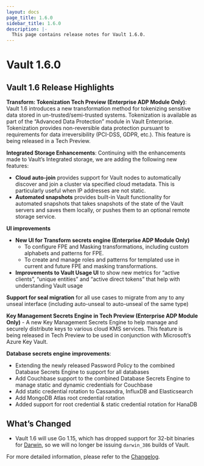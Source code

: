 ```yaml
---
layout: docs
page_title: 1.6.0
sidebar_title: 1.6.0
description: |-
  This page contains release notes for Vault 1.6.0.
---
```


# Vault 1.6.0

## Vault 1.6 Release Highlights

**Transform: Tokenization Tech Preview (Enterprise ADP Module Only)**: Vault 1.6 introduces a new transformation method
for tokenizing sensitive data stored in un-trusted/semi-trusted systems. Tokenization is available as part of the
“Advanced Data Protection” module in Vault Enterprise. Tokenization provides non-reversible data protection pursuant to
requirements for data irreversibility (PCI-DSS, GDPR, etc.). This feature is being released in a Tech Preview.

**Integrated Storage Enhancements**: Continuing with the enhancements made to Vault’s Integrated storage, we are adding
the following new features:

- **Cloud auto-join** provides support for Vault nodes to automatically discover and join a cluster via specified cloud
  metadata. This is particularly useful when IP addresses are not static.
- **Automated snapshots** provides built-in Vault functionality for automated snapshots that takes snapshots of the
  state of the Vault servers and saves them locally, or pushes them to an optional remote storage service.

**UI improvements**

- **New UI for Transform secrets engine (Enterprise ADP Module Only)**
  - To configure FPE and Masking transformations, including custom alphabets and patterns for FPE.
  - To create and manage roles and patterns for templated use in current and future FPE and masking transformations.
- **Improvements to Vault Usage UI** to show new metrics for “active clients”, “unique entities” and “active direct
  tokens” that help with understanding Vault usage

**Support for seal migration** for all use cases to migrate from any to any unseal interface (including auto-unseal to auto-unseal of the same type)

**Key Management Secrets Engine in Tech Preview (Enterprise ADP Module Only)** - A new Key Management Secrets Engine to
help manage and securely distribute keys to various cloud KMS services. This feature is being released in Tech Preview
to be used in conjunction with Microsoft’s Azure Key Vault.

**Database secrets engine improvements**:

- Extending the newly released Password Policy to the combined Database Secrets Engine to support for all databases
- Add Couchbase support to the combined Database Secrets Engine to manage static and dynamic credentials for Couchbase
- Add static credential rotation to Cassandra, InfluxDB and Elasticsearch
- Add MongoDB Atlas root credential rotation
- Added support for root credential & static credential rotation for HanaDB

## What’s Changed

- Vault 1.6 will use Go 1.15, which has dropped support for 32-bit binaries for [Darwin](https://golang.org/doc/go1.15#darwin),
  so we will no longer be issuing `darwin_386` builds of Vault.

For more detailed information, please refer to the [Changelog](https://github.com/hashicorp/vault/blob/main/CHANGELOG.md#160).
